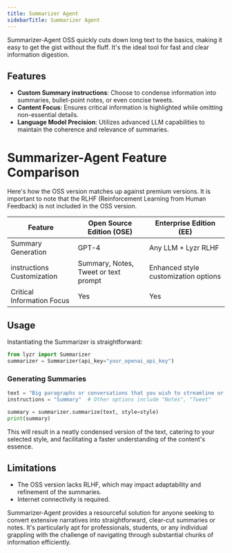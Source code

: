 ```yaml
---
title: Summarizer Agent
sidebarTitle: Summarizer Agent
---
```


Summarizer-Agent OSS quickly cuts down long text to the basics, making it easy to get the gist without the fluff. It's the ideal tool for fast and clear information digestion.

## Features

- **Custom Summary instructions**: Choose to condense information into summaries, bullet-point notes, or even concise tweets.
- **Content Focus**: Ensures critical information is highlighted while omitting non-essential details.
- **Language Model Precision**: Utilizes advanced LLM capabilities to maintain the coherence and relevance of summaries.

# Summarizer-Agent Feature Comparison

Here's how the OSS version matches up against premium versions. It is important to note that the RLHF (Reinforcement Learning from Human Feedback) is not included in the OSS version. 

| Feature             | Open Source Edition (OSE)            | Enterprise Edition (EE)              |
| ------------------- | ------------------------------------ | ------------------------------------ |
| Summary Generation  | GPT-4                       | Any LLM + Lyzr RLHF                |
| instructions Customization | Summary, Notes, Tweet or text prompt  | Enhanced style customization options |
| Critical Information Focus | Yes                            | Yes                                  |

## Usage

Instantiating the Summarizer is straightforward:

```python
from lyzr import Summarizer
summarizer = Summarizer(api_key="your_openai_api_key")
```

### Generating Summaries

```python
text = "Big paragraphs or conversations that you wish to streamline or shorten"
instructions = "Summary"  # Other options include "Notes", "Tweet"

summary = summarizer.summarize(text, style=style)
print(summary)
```

This will result in a neatly condensed version of the text, catering to your selected style, and facilitating a faster understanding of the content's essence.

## Limitations

- The OSS version lacks RLHF, which may impact adaptability and refinement of the summaries.
- Internet connectivity is required.

Summarizer-Agent provides a resourceful solution for anyone seeking to convert extensive narratives into straightforward, clear-cut summaries or notes. It's particularly apt for professionals, students, or any individual grappling with the challenge of navigating through substantial chunks of information efficiently.